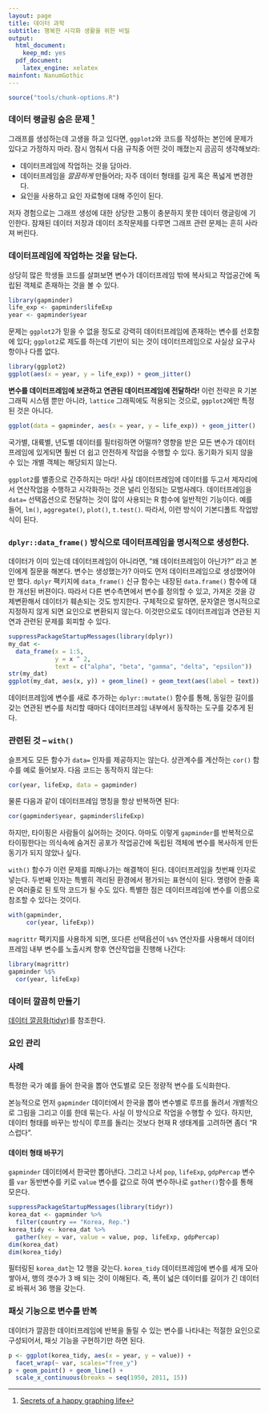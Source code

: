```yaml
---
layout: page
title: 데이터 과학
subtitle: 행복한 시각화 생활을 위한 비밀
output:
  html_document: 
    keep_md: yes
  pdf_document:
    latex_engine: xelatex
mainfont: NanumGothic
---
```


```r
source("tools/chunk-options.R")
```

### 데이터 랭글링 숨은 문제 [^viz-secret]

[^viz-secret]: [Secrets of a happy graphing life](https://stat545-ubc.github.io/block016_secrets-happy-graphing.html)

그래프를 생성하는데 고생을 하고 있다면, `ggplot2`와 코드를 작성하는 본인에 문제가 있다고 가정하지 마라.
잠시 멈춰서 다음 규칙중 어떤 것이 깨졌는지 곰곰히 생각해보라:

- 데이터프레임에 작업하는 것을 담아라.
- 데이터프레임을 *깔끔하게* 만들어라; 자주 데이터 형태를 길게 혹은 폭넓게 변경한다.
- 요인을 사용하고 요인 자료형에 대해 주인이 된다.

저자 경험으로는 그래프 생성에 대한 상당한 고통이 충분하지 못한 데이터 랭글링에 기인한다.
잠재된 데이터 저장과 데이터 조작문제를 다루면 그래프 관련 문제는 흔히 사라져 버린다.

### 데이터프레임에 작업하는 것을 담는다.

상당히 많은 학생들 코드를 살펴보면 변수가 데이터프레임 밖에 복사되고 작업공간에 독립된 객체로 존재하는 것을 볼 수 있다.

```r
library(gapminder)
life_exp <- gapminder$lifeExp
year <- gapminder$year
```

문제는 `ggplot2`가 믿을 수 없을 정도로 강력히 데이터프레임에 존재하는 변수를 선호함에 있다;
`ggplot2`로 제도를 하는데 기반이 되는 것이 데이터프레임으로 사실상 요구사항이나 다름 없다.

```r
library(ggplot2)
ggplot(aes(x = year, y = life_exp)) + geom_jitter()
```

**변수를 데이터프레임에 보관하고 연관된 데이터프레임에 전달하라!**
이런 전략은 R 기본 그래픽 시스템 뿐만 아니라, `lattice` 그래픽에도 적용되는 것으로,
`ggplot2`에만 특정된 것은 아니다.

```r
ggplot(data = gapminder, aes(x = year, y = life_exp)) + geom_jitter()
```


국가별, 대륙별, 년도별 데이터를 필터링하면 어떨까?
영향을 받은 모든 변수가 데이터프레임에 있게되면 훨씬 더 쉽고 안전하게 작업을 수행할 수 있다.
동기화가 되지 않을 수 있는 개별 객체는 해당되지 않는다.

`ggplot2`를 별종으로 간주하지는 마라! 사실 데이터프레임에 데이터를 두고서 제자리에서 
연산작업을 수행하고 시각화하는 것은 널리 인정되는 모범사례다.
데이터프레임을 `data=` 선택옵션으로 전달하는 것이 많이 사용되는 R 함수에 일반적인 기능이다.
예를 들어, `lm()`, `aggregate()`, `plot()`, `t.test()`. 
따라서, 이런 방식이 기본디폴트 작업방식이 된다.

### `dplyr::data_frame()` 방식으로 데이터프레임을 명시적으로 생성한다.

데이터가 이미 있는데 데이터프레임이 아니라면, "왜 데이터프레임이 아닌가?" 라고 본인에게 질문을 해본다.
변수는 생성했는가? 아마도 먼저 데이터프레임으로 생성했어야만 했다.
`dplyr` 팩키지에 `data_frame()` 신규 함수는 내장된 `data.frame()` 함수에 대한 개선된 버젼이다.
따라서 다른 변수측면에서 변수를 정의할 수 있고, 가져온 것을 강제변환해서 데이터가 훼손되는 것도 방지한다.
구체적으로 말하면, 문자열은 명시적으로 지정하지 않게 되면 요인으로 변환되지 않는다.
이것만으로도 데이터프레임과 연관된 지연과 관련된 문제를 회피할 수 있다.

```r
suppressPackageStartupMessages(library(dplyr))
my_dat <-
  data_frame(x = 1:5,
             y = x ^ 2,
             text = c("alpha", "beta", "gamma", "delta", "epsilon"))
str(my_dat)
ggplot(my_dat, aes(x, y)) + geom_line() + geom_text(aes(label = text))
```

데이터프레임에 변수를 새로 추가하는 `dplyr::mutate()` 함수를 통해, 동일한 길이를 갖는
연관된 변수를 처리할 때마다 데이터프레임 내부에서 동작하는 도구를 갖추게 된다.

### 관련된 것 -- `with()`

슬프게도 모든 함수가 `data=` 인자를 제공하지는 않는다.
상관계수를 계산하는 `cor()` 함수를 예로 들어보자. 다음 코드는 동작하지 않는다:

```r
cor(year, lifeExp, data = gapminder)
```

물론 다음과 같이 데이터프레임 명칭을 항상 반복하면 된다:

```r
cor(gapminder$year, gapminder$lifeExp)
```

하지만, 타이핑은 사람들이 싫어하는 것이다.
아마도 이렇게 `gapminder`를 반복적으로 타이핑한다는 의식속에 숨겨진 공포가 
작업공간에 독립된 객체에 변수를 복사하게 만든 동기가 되지 않았나 싶다.

`with()` 함수가 이런 문제를 피해나가는 해결책이 된다.
데이터프레임을 첫번째 인자로 넣는다.
두번째 인자는 특별히 격리된 환경에서 평가되는 표현식이 된다.
명령어 한줄 혹은 여러줄로 된 토막 코드가 될 수도 있다.
특별한 점은 데이터프레임에 변수를 이름으로 참조할 수 있다는 것이다.

```r
with(gapminder,
     cor(year, lifeExp))
```

`magrittr` 팩키지를 사용하게 되면, 또다른 선택욥션이 `%$%` 연산자를 사용해서 데이터프레임 내부 변수를 노출시켜 향후 
연산작업을 진행해 나간다:

```r
library(magrittr)
gapminder %$%
  cor(year, lifeExp)
```

### 데이터 깔끔히 만들기

[데이터 깔끔화(tidyr)](data-handling-tidyr.html)를 참조한다.

### 요인 관리



### 사례

특정한 국가 예를 들어 한국을 뽑아 연도별로 모든 정량적 변수를 도식화한다.

본능적으로 먼저 `gapminder` 데이터에서 한국을 뽑아 변수별로 루프를 돌려서
개별적으로 그림을 그리고 이를 한데 묶는다.
사실 이 방식으로 작업을 수행할 수 있다.
하지만, 데이터 형태를 바꾸는 방식이 루프를 돌리는 것보다 현재 R 생태계를 고려하면 좀더 "R스럽다".

#### 데이터 형태 바꾸기

`gapminder` 데이터에서 한국만 뽑아낸다.
그리고 나서 `pop`, `lifeExp`, `gdpPercap` 변수를 `var` 동반변수를 키로 
`value` 변수를 값으로 하여 변수하나로 `gather()`함수를 통해 모은다. 

```r
suppressPackageStartupMessages(library(tidyr))
korea_dat <- gapminder %>%
  filter(country == "Korea, Rep.")
korea_tidy <- korea_dat %>%
  gather(key = var, value = value, pop, lifeExp, gdpPercap)
dim(korea_dat)
dim(korea_tidy)
```

필터링된 `korea_dat`는 12 행을 갖는다. 
`korea_tidy` 데이터프레임에 변수를 세개 모아 쌓아서, 행의 갯수가 3 배 되는 것이 이해된다.
즉, 폭이 넓은 데이터를 길이가 긴 데이터로 바꿔서 36 행을 갖는다.


### 패싯 기능으로 변수를 반복

데이터가 깔끔한 데이터프레임에 반복을 돌릴 수 있는 변수를 나타내는 적절한 요인으로 구성되어서,
패싯 기능을 구현하기만 하면 된다.

```r
p <- ggplot(korea_tidy, aes(x = year, y = value)) +
  facet_wrap(~ var, scales="free_y")
p + geom_point() + geom_line() +
  scale_x_continuous(breaks = seq(1950, 2011, 15))
```

